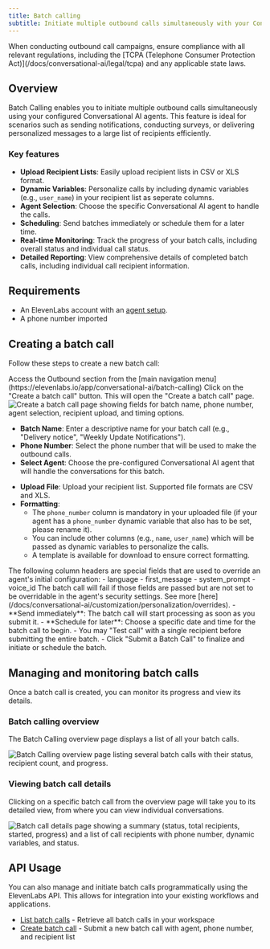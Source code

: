 ```yaml
---
title: Batch calling
subtitle: Initiate multiple outbound calls simultaneously with your Conversational AI agents.
---
```


<Note>
  When conducting outbound call campaigns, ensure compliance with all relevant regulations,
  including the [TCPA (Telephone Consumer Protection Act)](/docs/conversational-ai/legal/tcpa) and
  any applicable state laws.
</Note>

## Overview

Batch Calling enables you to initiate multiple outbound calls simultaneously using your configured Conversational AI agents. This feature is ideal for scenarios such as sending notifications, conducting surveys, or delivering personalized messages to a large list of recipients efficiently.

### Key features

- **Upload Recipient Lists**: Easily upload recipient lists in CSV or XLS format.
- **Dynamic Variables**: Personalize calls by including dynamic variables (e.g., `user_name`) in your recipient list as seperate columns.
- **Agent Selection**: Choose the specific Conversational AI agent to handle the calls.
- **Scheduling**: Send batches immediately or schedule them for a later time.
- **Real-time Monitoring**: Track the progress of your batch calls, including overall status and individual call status.
- **Detailed Reporting**: View comprehensive details of completed batch calls, including individual call recipient information.

## Requirements

- An ElevenLabs account with an [agent setup](/app/conversational-ai).
- A phone number imported

## Creating a batch call

Follow these steps to create a new batch call:

<Steps>

<Step title="Navigate to Batch Calling">
  Access the Outbound section from the [main navigation
  menu](https://elevenlabs.io/app/conversational-ai/batch-calling)
</Step>

<Step title="Initiate a new batch call">
  Click on the "Create a batch call" button. This will open the "Create a batch call" page.

  <Frame background="subtle" caption="The 'Create a batch call' interface.">
    <img
      src="/assets/images/conversational-ai/batch-call-creation.png"
      alt="Create a batch call page showing fields for batch name, phone number, agent selection, recipient upload, and timing options."
    />
  </Frame>
</Step>

<Step title="Configure batch details">

- **Batch Name**: Enter a descriptive name for your batch call (e.g., "Delivery notice", "Weekly Update Notifications").
- **Phone Number**: Select the phone number that will be used to make the outbound calls.
- **Select Agent**: Choose the pre-configured Conversational AI agent that will handle the conversations for this batch.

</Step>

<Step title="Upload recipients">

- **Upload File**: Upload your recipient list. Supported file formats are CSV and XLS.
- **Formatting**:
  - The `phone_number` column is mandatory in your uploaded file (if your agent has a `phone_number` dynamic variable that also has to be set, please rename it).
  - You can include other columns (e.g., `name`, `user_name`) which will be passed as dynamic variables to personalize the calls.
  - A template is available for download to ensure correct formatting.

<Note title="Setting overrides">
  The following column headers are special fields that are used to override an agent's initial
  configuration:
    - language
    - first_message
    - system_prompt
    - voice_id
  The batch call will fail if those fields are passed but are not set to be overridable in the agent's security settings. See more
  [here](/docs/conversational-ai/customization/personalization/overrides).

</Note>

</Step>

<Step title="Set timing">
  - **Send immediately**: The batch call will start processing as soon as you submit it. -
  **Schedule for later**: Choose a specific date and time for the batch call to begin.
</Step>

<Step title="Submit the batch call">
  - You may "Test call" with a single recipient before submitting the entire batch. - Click "Submit
  a Batch Call" to finalize and initiate or schedule the batch.
</Step>

</Steps>

## Managing and monitoring batch calls

Once a batch call is created, you can monitor its progress and view its details.

### Batch calling overview

The Batch Calling overview page displays a list of all your batch calls.

<Frame
  background="subtle"
  caption="Overview of batch calls, displaying status, progress, and other details for each batch."
>
  <img
    src="/assets/images/conversational-ai/batch-call-summary.png"
    alt="Batch Calling overview page listing several batch calls with their status, recipient count, and progress."
  />
</Frame>

### Viewing batch call details

Clicking on a specific batch call from the overview page will take you to its detailed view, from where you can view individual conversations.

<Frame
  background="subtle"
  caption="Detailed view of a specific batch call, showing summary statistics and a list of call recipients with their individual statuses."
>
  <img
    src="/assets/images/conversational-ai/batch-call-completed-summary.png"
    alt="Batch call details page showing a summary (status, total recipients, started, progress) and a list of call recipients with phone number, dynamic variables, and status."
  />
</Frame>

## API Usage

You can also manage and initiate batch calls programmatically using the ElevenLabs API. This allows for integration into your existing workflows and applications.

- [List batch calls](/docs/api-reference/batch-calling/list) - Retrieve all batch calls in your workspace
- [Create batch call](/docs/api-reference/batch-calling/create) - Submit a new batch call with agent, phone number, and recipient list
